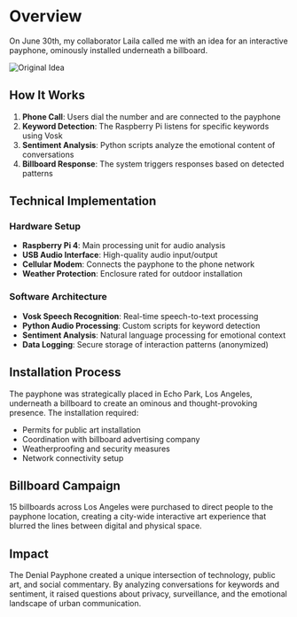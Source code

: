 # Overview

On June 30th, my collaborator Laila called me with an idea for an interactive payphone, ominously installed underneath a billboard.

![Original Idea](/images/installation/content/denial-payphone/denial_payphone_original_idea.png)

## How It Works

1. **Phone Call**: Users dial the number and are connected to the payphone
2. **Keyword Detection**: The Raspberry Pi listens for specific keywords using Vosk
3. **Sentiment Analysis**: Python scripts analyze the emotional content of conversations
4. **Billboard Response**: The system triggers responses based on detected patterns

## Technical Implementation

### Hardware Setup
- **Raspberry Pi 4**: Main processing unit for audio analysis
- **USB Audio Interface**: High-quality audio input/output
- **Cellular Modem**: Connects the payphone to the phone network
- **Weather Protection**: Enclosure rated for outdoor installation

### Software Architecture
- **Vosk Speech Recognition**: Real-time speech-to-text processing
- **Python Audio Processing**: Custom scripts for keyword detection
- **Sentiment Analysis**: Natural language processing for emotional context
- **Data Logging**: Secure storage of interaction patterns (anonymized)

## Installation Process

The payphone was strategically placed in Echo Park, Los Angeles, underneath a billboard to create an ominous and thought-provoking presence. The installation required:

- Permits for public art installation
- Coordination with billboard advertising company
- Weatherproofing and security measures
- Network connectivity setup

## Billboard Campaign

15 billboards across Los Angeles were purchased to direct people to the payphone location, creating a city-wide interactive art experience that blurred the lines between digital and physical space.

## Impact

The Denial Payphone created a unique intersection of technology, public art, and social commentary. By analyzing conversations for keywords and sentiment, it raised questions about privacy, surveillance, and the emotional landscape of urban communication.